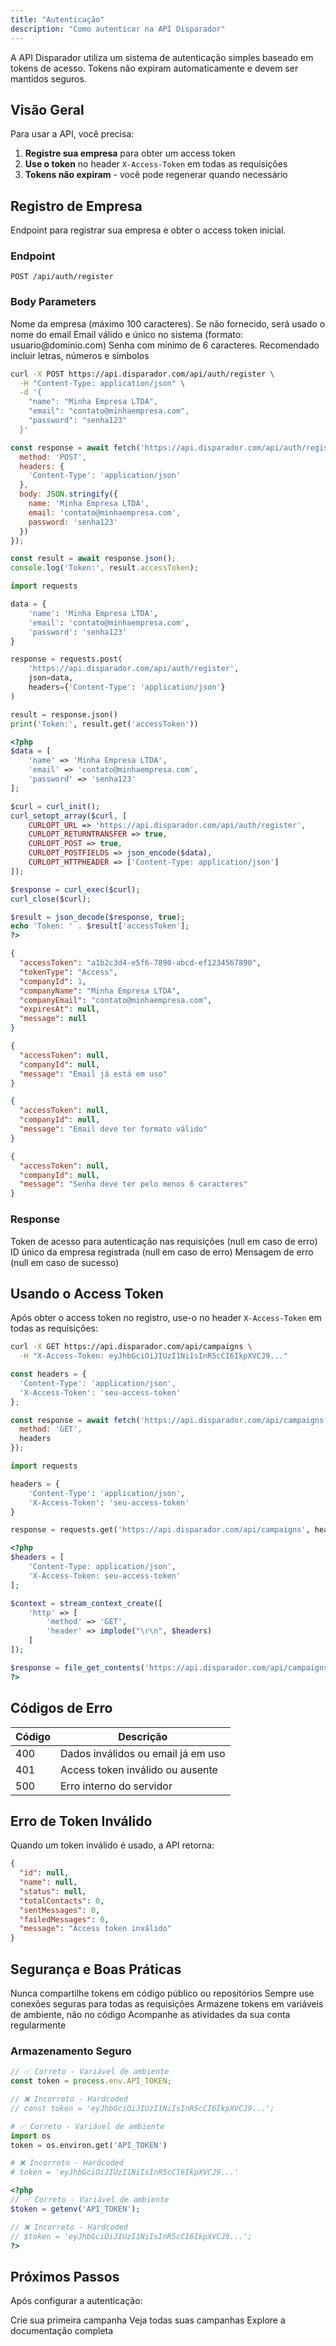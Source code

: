```yaml
---
title: "Autenticação"
description: "Como autenticar na API Disparador"
---
```


<Warning>
A API Disparador utiliza um sistema de autenticação simples baseado em tokens de acesso. Tokens não expiram automaticamente e devem ser mantidos seguros.
</Warning>

## Visão Geral

Para usar a API, você precisa:

1. **Registre sua empresa** para obter um access token
2. **Use o token** no header `X-Access-Token` em todas as requisições  
3. **Tokens não expiram** - você pode regenerar quando necessário

## Registro de Empresa

<Note>
Endpoint para registrar sua empresa e obter o access token inicial.
</Note>

### Endpoint
```http
POST /api/auth/register
```

### Body Parameters

<ParamField body="name" type="string" optional>
  Nome da empresa (máximo 100 caracteres). Se não fornecido, será usado o nome do email
</ParamField>

<ParamField body="email" type="string" required>
  Email válido e único no sistema (formato: usuario@dominio.com)
</ParamField>

<ParamField body="password" type="string" required>
  Senha com mínimo de 6 caracteres. Recomendado incluir letras, números e símbolos
</ParamField>

<RequestExample>

```bash cURL
curl -X POST https://api.disparador.com/api/auth/register \
  -H "Content-Type: application/json" \
  -d '{
    "name": "Minha Empresa LTDA",
    "email": "contato@minhaempresa.com",
    "password": "senha123"
  }'
```

```javascript JavaScript
const response = await fetch('https://api.disparador.com/api/auth/register', {
  method: 'POST',
  headers: {
    'Content-Type': 'application/json'
  },
  body: JSON.stringify({
    name: 'Minha Empresa LTDA',
    email: 'contato@minhaempresa.com',
    password: 'senha123'
  })
});

const result = await response.json();
console.log('Token:', result.accessToken);
```

```python Python
import requests

data = {
    'name': 'Minha Empresa LTDA',
    'email': 'contato@minhaempresa.com',
    'password': 'senha123'
}

response = requests.post(
    'https://api.disparador.com/api/auth/register',
    json=data,
    headers={'Content-Type': 'application/json'}
)

result = response.json()
print('Token:', result.get('accessToken'))
```

```php PHP
<?php
$data = [
    'name' => 'Minha Empresa LTDA',
    'email' => 'contato@minhaempresa.com',
    'password' => 'senha123'
];

$curl = curl_init();
curl_setopt_array($curl, [
    CURLOPT_URL => 'https://api.disparador.com/api/auth/register',
    CURLOPT_RETURNTRANSFER => true,
    CURLOPT_POST => true,
    CURLOPT_POSTFIELDS => json_encode($data),
    CURLOPT_HTTPHEADER => ['Content-Type: application/json']
]);

$response = curl_exec($curl);
curl_close($curl);

$result = json_decode($response, true);
echo 'Token: ' . $result['accessToken'];
?>
```

</RequestExample>

<ResponseExample>

```json Sucesso (200 OK)
{
  "accessToken": "a1b2c3d4-e5f6-7890-abcd-ef1234567890",
  "tokenType": "Access",
  "companyId": 1,
  "companyName": "Minha Empresa LTDA",
  "companyEmail": "contato@minhaempresa.com",
  "expiresAt": null,
  "message": null
}
```

```json Erro - Email já em uso (400)
{
  "accessToken": null,
  "companyId": null,
  "message": "Email já está em uso"
}
```

```json Erro - Email inválido (400)
{
  "accessToken": null,
  "companyId": null,
  "message": "Email deve ter formato válido"
}
```

```json Erro - Senha curta (400)
{
  "accessToken": null,
  "companyId": null,
  "message": "Senha deve ter pelo menos 6 caracteres"
}
```

</ResponseExample>

### Response

<ResponseField name="accessToken" type="string">
  Token de acesso para autenticação nas requisições (null em caso de erro)
</ResponseField>

<ResponseField name="companyId" type="number">
  ID único da empresa registrada (null em caso de erro)
</ResponseField>

<ResponseField name="message" type="string">
  Mensagem de erro (null em caso de sucesso)
</ResponseField>

## Usando o Access Token

Após obter o access token no registro, use-o no header `X-Access-Token` em todas as requisições:

<RequestExample>

```bash cURL
curl -X GET https://api.disparador.com/api/campaigns \
  -H "X-Access-Token: eyJhbGciOiJIUzI1NiIsInR5cCI6IkpXVCJ9..."
```

```javascript JavaScript
const headers = {
  'Content-Type': 'application/json',
  'X-Access-Token': 'seu-access-token'
};

const response = await fetch('https://api.disparador.com/api/campaigns', {
  method: 'GET',
  headers
});
```

```python Python
import requests

headers = {
    'Content-Type': 'application/json',
    'X-Access-Token': 'seu-access-token'
}

response = requests.get('https://api.disparador.com/api/campaigns', headers=headers)
```

```php PHP
<?php
$headers = [
    'Content-Type: application/json',
    'X-Access-Token: seu-access-token'
];

$context = stream_context_create([
    'http' => [
        'method' => 'GET',
        'header' => implode("\r\n", $headers)
    ]
]);

$response = file_get_contents('https://api.disparador.com/api/campaigns', false, $context);
?>
```

</RequestExample>

## Códigos de Erro

| Código | Descrição |
|--------|-----------|
| 400 | Dados inválidos ou email já em uso |
| 401 | Access token inválido ou ausente |
| 500 | Erro interno do servidor |

## Erro de Token Inválido

Quando um token inválido é usado, a API retorna:

```json
{
  "id": null,
  "name": null,
  "status": null,
  "totalContacts": 0,
  "sentMessages": 0,
  "failedMessages": 0,
  "message": "Access token inválido"
}
```

## Segurança e Boas Práticas

<CardGroup cols={2}>
  <Card title="Mantenha Seguro" icon="shield-check" color="#16a34a">
    Nunca compartilhe tokens em código público ou repositórios
  </Card>
  <Card title="Use HTTPS" icon="lock" color="#2563eb">
    Sempre use conexões seguras para todas as requisições
  </Card>
  <Card title="Variáveis de Ambiente" icon="key" color="#7c3aed">
    Armazene tokens em variáveis de ambiente, não no código
  </Card>
  <Card title="Monitore Uso" icon="chart-bar" color="#ea580c">
    Acompanhe as atividades da sua conta regularmente
  </Card>
</CardGroup>

### Armazenamento Seguro

<RequestExample>

```javascript JavaScript Correto
// ✅ Correto - Variável de ambiente
const token = process.env.API_TOKEN;

// ❌ Incorreto - Hardcoded
// const token = 'eyJhbGciOiJIUzI1NiIsInR5cCI6IkpXVCJ9...';
```

```python Python Correto
# ✅ Correto - Variável de ambiente
import os
token = os.environ.get('API_TOKEN')

# ❌ Incorreto - Hardcoded
# token = 'eyJhbGciOiJIUzI1NiIsInR5cCI6IkpXVCJ9...'
```

```php PHP Correto
<?php
// ✅ Correto - Variável de ambiente
$token = getenv('API_TOKEN');

// ❌ Incorreto - Hardcoded
// $token = 'eyJhbGciOiJIUzI1NiIsInR5cCI6IkpXVCJ9...';
?>
```

</RequestExample>

## Próximos Passos

Após configurar a autenticação:

<CardGroup cols={3}>
  <Card title="Criar Campanha" icon="plus" href="/api-reference/campaigns/create">
    Crie sua primeira campanha
  </Card>
  <Card title="Listar Campanhas" icon="list" href="/api-reference/campaigns/list">
    Veja todas suas campanhas
  </Card>
  <Card title="Documentação API" icon="book-open" href="/api-reference">
    Explore a documentação completa
  </Card>
</CardGroup>